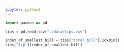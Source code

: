 ```yaml
---
jupyter: python3
---
```


```python
import pandas as pd

tips = pd.read_csv("./data/tips.csv")
```

```python
index_of_smallest_bill = tips["total_bill"].idxmin()
tips["tip"][index_of_smallest_bill]
```

